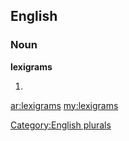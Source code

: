 ==English==

===Noun===
'''lexigrams'''

# {{plural of|[[lexigram]]}}

[[Category:English plurals]]

[[ar:lexigrams]]
[[my:lexigrams]]